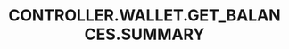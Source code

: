 ---
title: 'CONTROLLER.WALLET.GET_BALANCES.SUMMARY'
openapi: '/cn/api-reference/openapi-cn.json GET /wallet/{chain}/{walletAddress}/balance'
---
